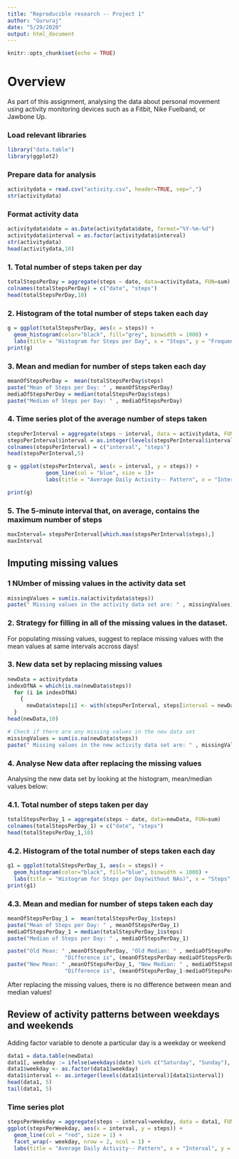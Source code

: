 ```yaml
---
title: "Reproducible research -- Project 1"
author: "Gururaj"
date: "5/29/2020"
output: html_document
---
```


```r
knitr::opts_chunk$set(echo = TRUE)
```

# Overview  
As part of this assignment, analysing the data about personal movement using activity monitoring devices such as a Fitbit, Nike Fuelband, or Jawbone Up.

### Load relevant libraries

```r
library("data.table")
library(ggplot2)
```
### Prepare data for analysis
```r
activitydata = read.csv("activity.csv", header=TRUE, sep=",")
str(activitydata)
```
### Format activity data
```r
activitydata$date = as.Date(activitydata$date, format="%Y-%m-%d")
activitydata$interval = as.factor(activitydata$interval)
str(activitydata)
head(activitydata,10)
```
### 1. Total number of steps taken per day
```r
totalStepsPerDay = aggregate(steps ~ date, data=activitydata, FUN=sum)
colnames(totalStepsPerDay) = c("date", "steps")
head(totalStepsPerDay,10)
```
### 2. Histogram of the total number of steps taken each day
```r
g = ggplot(totalStepsPerDay, aes(x = steps)) +
  geom_histogram(color="black", fill="grey", binwidth = 1000) +
  labs(title = "Histogram for Steps per Day", x = "Steps", y = "Frequency")
print(g)
```
### 3. Mean and median for number of steps taken each day  

```r
meanOfStepsPerDay =  mean(totalStepsPerDay$steps)
paste("Mean of Steps per Day: " , meanOfStepsPerDay)
mediaOfStepsPerDay = median(totalStepsPerDay$steps)
paste("Median of Steps per Day: " , mediaOfStepsPerDay)
```

### 4. Time series plot of the average number of steps taken

```r

stepsPerInterval = aggregate(steps ~ interval, data = activitydata, FUN = mean, na.rm = TRUE)
stepsPerInterval$interval = as.integer(levels(stepsPerInterval$interval)[stepsPerInterval$interval])
colnames(stepsPerInterval) = c("interval", "steps")
head(stepsPerInterval,5)

```
```r
g = ggplot(stepsPerInterval, aes(x = interval, y = steps)) + 
            geom_line(col = "blue", size = 1)+
            labs(title = "Average Daily Activity-- Pattern", x = "Interval", y = "Steps")

print(g)

```  

### 5. The 5-minute interval that, on average, contains the maximum number of steps  

```r
maxInterval= stepsPerInterval[which.max(stepsPerInterval$steps),]
maxInterval
```

## Imputing missing values

### 1 NUmber of missing values in the activity data set
```r

missingValues = sum(is.na(activitydata$steps))
paste(" Missing values in the activity data set are: " , missingValues)
```

### 2. Strategy for filling in all of the missing values in the dataset.  

For populating missing values, suggest to replace missing values with the mean values at same intervals accross days!

### 3. New data set by replacing missing values
```r
newData = activitydata
indexOfNA = which(is.na(newData$steps))
  for (i in indexOfNA) 
    {
      newData$steps[i] <- with(stepsPerInterval, steps[interval = newData$interval[i]])
  }
head(newData,10)

# Check if there are any missing values in the new data set
missingValues = sum(is.na(newData$steps))
paste(" Missing values in the new activity data set are: " , missingValues)

```
### 4. Analyse New data after replacing the missing values  

Analysing the new data set by looking at the histogram, mean/median values below:

### 4.1. Total number of steps taken per day
```r
totalStepsPerDay_1 = aggregate(steps ~ date, data=newData, FUN=sum)
colnames(totalStepsPerDay_1) = c("date", "steps")
head(totalStepsPerDay_1,10)
```
### 4.2. Histogram of the total number of steps taken each day
```r
g1 = ggplot(totalStepsPerDay_1, aes(x = steps)) +
  geom_histogram(color="black", fill="blue", binwidth = 1000) +
  labs(title = "Histogram for Steps per Day(without NAs)", x = "Steps", y = "Frequency")
print(g1)
```

### 4.3. Mean and median for number of steps taken each day  

```r
meanOfStepsPerDay_1 =  mean(totalStepsPerDay_1$steps)
paste("Mean of Steps per Day: " , meanOfStepsPerDay_1)
mediaOfStepsPerDay_1 = median(totalStepsPerDay_1$steps)
paste("Median of Steps per Day: " , mediaOfStepsPerDay_1)

```
```r

paste("Old Mean: " ,meanOfStepsPerDay, "Old Median: " , mediaOfStepsPerDay, 
                  "Difference is", (meanOfStepsPerDay-mediaOfStepsPerDay) )
paste("New Mean: " ,meanOfStepsPerDay_1, "New Median: " , mediaOfStepsPerDay_1,
                  "Difference is", (meanOfStepsPerDay_1-mediaOfStepsPerDay_1))

```
After replacing the missing values, there is no difference between mean and median values!

## Review of activity patterns between weekdays and weekends  

Adding factor variable to denote a particular day is a weekday or weekend

```r

data1 = data.table(newData)
data1[, weekday := ifelse(weekdays(date) %in% c("Saturday", "Sunday"), "Weekend", "Weekday")]
data1$weekday <- as.factor(data1$weekday)
data1$interval <- as.integer(levels(data1$interval)[data1$interval])
head(data1, 5)
tail(data1, 5)
```
### Time series plot

```r
stepsPerWeekday = aggregate(steps ~ interval+weekday, data = data1, FUN = mean)
ggplot(stepsPerWeekday, aes(x = interval, y = steps)) + 
  geom_line(col = "red", size = 1) + 
  facet_wrap(~ weekday, nrow = 2, ncol = 1) + 
  labs(title = "Average Daily Activity-- Pattern", x = "Interval", y = "Steps")

```





